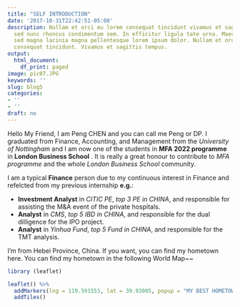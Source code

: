 ```yaml
---
title: "SELF INTRODUCTION"
date: '2017-10-31T22:42:51-05:00'
description: Nullam et orci eu lorem consequat tincidunt vivamus et sagittis magna
  sed nunc rhoncus condimentum sem. In efficitur ligula tate urna. Maecenas massa
  sed magna lacinia magna pellentesque lorem ipsum dolor. Nullam et orci eu lorem
  consequat tincidunt. Vivamus et sagittis tempus.
output:
  html_document:
    df_print: paged
image: pic07.JPG
keywords: ''
slug: blog5
categories:
- ''
- ''
draft: no
---
```


Hello My Friend, I am Peng CHEN and you can call me Peng or DP. I graduated from Finance, Accounting, and Management from the *University of Nottingham* and I am now one of the students in **MFA 2022 programme** in **London Business School** . It is really a great honour to contribute to *MFA programme* and the whole *London Business School* community.

I am a typical **Finance** person due to my continuous interest in Finance and refelcted from my previous internship **e.g.**:

* **Investment Analyst** in *CITIC PE*, *top 3 PE in CHINA*, and responsible for assisting the M&A event of the private hospitals. 
* **Analyst** in *CMS*, *top 5 IBD in CHINA*, and responsible for the dual dilligence for the IPO project.
* **Analyst** in *Yinhua Fund*, *top 5 Fund in CHINA*, and responsible for the TMT analysis.

I'm from Hebei Province, China. If you want, you can find my hometown here. You can find my hometown in the following World Map~~



```r

library (leaflet)
```


```r

leaflet() %>%
  addMarkers(lng = 119.591553, lat = 39.93005, popup = "MY BEST HOMETOWN")%>%
  addTiles()
```